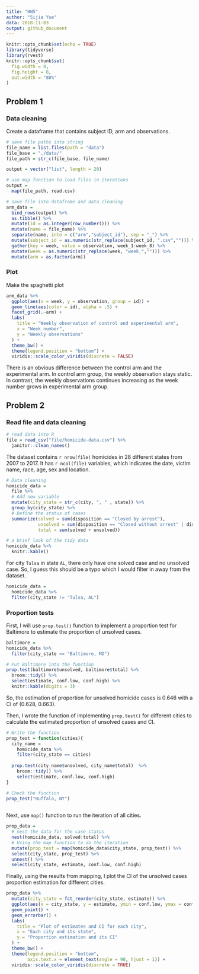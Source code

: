 ```yaml
---
title: "HW5"
author: "Sijia Yue"
data: 2018-11-03
output: github_document
---
```


```r
knitr::opts_chunk$set(echo = TRUE)
library(tidyverse)
library(rvest)
knitr::opts_chunk$set(
  fig.width = 8,
  fig.height = 8,
  out.width = "80%"
)
```

## Problem 1
### Data cleaning
Create a dataframe that contains subject ID, arm and observations.
```r
# save file paths into string
file_name = list.files(path = "data")
file_base = "./data/"
file_path = str_c(file_base, file_name)

output = vector("list", length = 20)

# use map function to load files in iterations
output = 
  map(file_path, read.csv) 

# save file into dataframe and data cleaning
arm_data = 
  bind_rows(output) %>% 
  as.tibble() %>% 
  mutate(id = as.integer(row_number())) %>% 
  mutate(name = file_name) %>% 
  separate(name, into = c("arm","subject_id"), sep = "_") %>% 
  mutate(subject_id = as.numeric(str_replace(subject_id, ".csv",""))) %>% 
  gather(key = week, value = observation, week_1:week_8) %>% 
  mutate(week = as.numeric(str_replace(week, "week_",""))) %>% 
  mutate(arm = as.factor(arm))  
```

### Plot
Make the spaghetti plot
```r
arm_data %>% 
  ggplot(aes(x = week, y = observation, group = id)) +
  geom_line(aes(color = id), alpha = .5) +
  facet_grid(.~arm) +
  labs(
    title = "Weekly observation of control and experimental arm",
    x = "Week number",
    y = "Weekly observations"
  ) +
  theme_bw() +
  theme(legend.position = "bottom") +
  viridis::scale_color_viridis(discrete = FALSE)
```

There is an obvious difference between the control arm and the experimental arm. In control arm group, the weekly observation stays static. In contrast, the weekly observations continues increasing as the week number grows in experimental arm group.

## Problem 2
### Read file and data cleaning
```r
# read data into R
file = read_csv("file/homicide-data.csv") %>% 
  janitor::clean_names() 
```

The dataset contains `r nrow(file)` homicides in 28 different states from 2007 to 2017.
It has `r ncol(file)` variables, which indicates the date, victim name, race, age, sex and location.

```r
# Data cleaning 
homicide_data = 
  file %>% 
  # Add new variable
  mutate(city_state = str_c(city, ", " , state)) %>% 
  group_by(city_state) %>% 
  # Define the status of cases
  summarize(solved = sum(disposition == "Closed by arrest"), 
            unsolved = sum(disposition == "Closed without arrest" | disposition == "Open/No arrest"),
            total = sum(solved + unsolved))  

# a brief look of the tidy data  
homicide_data %>% 
  knitr::kable()

```

For city `Tulsa` in state `AL`, there only have one solved case and no unsolved case. So, I guess this should be a typo which I would filter in away from the dataset.

```r
homicide_data =
  homicide_data %>% 
  filter(city_state != "Tulsa, AL")
```

### Proportion tests 
First, I will use `prop.test()` function to implement a proportion test for Baltimore to estimate the proportion of unsolved cases.
```r
baltimore = 
homicide_data %>% 
  filter(city_state == "Baltimore, MD")

# Put Baltimore into the function
prop.test(baltimore$unsolved, baltimore$total) %>% 
  broom::tidy() %>% 
  select(estimate, conf.low, conf.high) %>% 
  knitr::kable(digits = 3)
```

So, the estimation of proportion for unsolved homicide cases is 0.646 with a CI of (0.628, 0.663).

Then, I wrote the function of implementing `prop.test()` for different cities to calculate the estimated proportion of unsolved cases and CI.
```r
# Write the function
prop_test = function(cities){
  city_name = 
    homicide_data %>% 
    filter(city_state == cities) 
  
  prop.test(city_name$unsolved, city_name$total)  %>% 
    broom::tidy() %>% 
    select(estimate, conf.low, conf.high)
}

# Check the function
prop_test("Buffalo, NY")
 
```

Next, use `map()` function to run the iteration of all cities.
```r
prop_data = 
  # nest the data for the case status
  nest(homicide_data, solved:total) %>% 
  # Using the map function to do the iteration
  mutate(prop_test = map(homicide_data$city_state, prop_test)) %>% 
  select(city_state, prop_test) %>% 
  unnest() %>% 
  select(city_state, estimate, conf.low, conf.high)
```

Finally, using the results from mapping, I plot the CI of the unsolved cases proportion estimation for different cities.
```r
prop_data %>% 
  mutate(city_state = fct_reorder(city_state, estimate)) %>% 
  ggplot(aes(x = city_state, y = estimate, ymin = conf.low, ymax = conf.high, color = city_state)) +
  geom_point() +
  geom_errorbar() +
  labs(
    title = "Plot of estimates and CI for each city",
    x = "Each city and its state",
    y = "Proportion estimation and its CI"
  ) +
  theme_bw() +
  theme(legend.position = "bottom",
        axis.text.x = element_text(angle = 90, hjust = 1)) +
  viridis::scale_color_viridis(discrete = TRUE)
```
